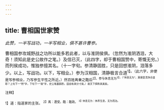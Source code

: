 ```yaml
---
---
---
```

title: 曹相国世家赞
---



*此赞，一半写战功，一半写相业，俱不甚许曹参。*

曹相国参攻城野战之功所以能多若此者，以与淮阴侯俱。（忽然为淮阴洒泪，大奇！须知此是史公故作之笔。）及信已灭，（此四字，却于曹相国赞中，寄慨无穷。）而列侯成功，惟独参擅其名。（十一字旬。参清静固胜，只是回想淮阴，泪落多少。以上，写战功。以下，写相业。）参为汉相国，清静极言合道<sup>1】。（此六字，非便是写参相业，乃写参生平性之所近。）然百姓离秦之酷后<sup>2】，参与休息无为<sup>3】，（“休息无为”，莫便是清净合道耶？上句下一“然”字，下句下一“故”字，史公笔墨斟酌，固自有其分寸矣。）故天下俱称其美矣。

<sup>注释】

<sup>1】道：指道家的主张。
<sup>2】离：遭受。酷：酷政。
<sup>3】休息无为：休养生息，无为而治。